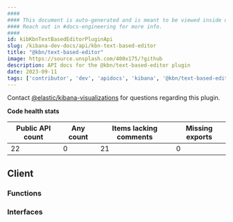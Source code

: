 ```yaml
---
####
#### This document is auto-generated and is meant to be viewed inside our experimental, new docs system.
#### Reach out in #docs-engineering for more info.
####
id: kibKbnTextBasedEditorPluginApi
slug: /kibana-dev-docs/api/kbn-text-based-editor
title: "@kbn/text-based-editor"
image: https://source.unsplash.com/400x175/?github
description: API docs for the @kbn/text-based-editor plugin
date: 2023-09-11
tags: ['contributor', 'dev', 'apidocs', 'kibana', '@kbn/text-based-editor']
---
```




Contact [@elastic/kibana-visualizations](https://github.com/orgs/elastic/teams/kibana-visualizations) for questions regarding this plugin.

**Code health stats**

| Public API count  | Any count | Items lacking comments | Missing exports |
|-------------------|-----------|------------------------|-----------------|
| 22 | 0 | 21 | 0 |

## Client

### Functions
<DocDefinitionList data={kbnTextBasedEditorObj.client.functions}/>

### Interfaces
<DocDefinitionList data={kbnTextBasedEditorObj.client.interfaces}/>

